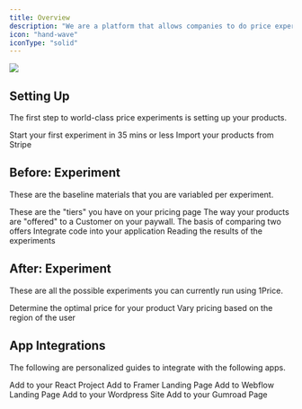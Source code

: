```yaml
---
title: Overview
description: "We are a platform that allows companies to do price experiments at scale. Simply connect your Stripe account, and launch your first experiment. [🧪]"
icon: "hand-wave"
iconType: "solid"
---
```


<Frame>
  <img src="/images/Hero.png" style={{ borderRadius: "0.5rem" }} />
</Frame>

## Setting Up

The first step to world-class price experiments is setting up your products.

<CardGroup cols={2}>
  <Card title="Quick Start" icon="bolt" iconType="solid" href="/quickStart">
    Start your first experiment in 35 mins or less
  </Card>
  <Card
    title="Connect: Stripe Account"
    icon="stripe-s"
    href="/quickStart#2-connect-stripe-1-min"
  >
    Import your products from Stripe
  </Card>
</CardGroup>

## Before: Experiment

These are the baseline materials that you are variabled per experiment.

<CardGroup cols={2}>
  <Card
    title="Build: Plans"
    icon="bookmark"
    iconType="solid"
    href="build/plans"
  >
    These are the "tiers" you have on your pricing page
  </Card>
  <Card title="Build: Offers" icon="cube" iconType="solid" href="build/offers">
    The way your products are "offered" to a Customer on your paywall.
  </Card>
  <Card
    title="Build: Experiment"
    icon="flask"
    iconType="solid"
    href="build/firstExp"
  >
    The basis of comparing two offers
  </Card>
  <Card
    title="Build: Code to App"
    icon="gear-code"
    iconType="solid"
    href="build/code"
  >
    Integrate code into your application
  </Card>
</CardGroup>
<Card
  title="Determine: Results"
  icon="square-poll-vertical"
  iconType="solid"
  href="build/results"
>
  Reading the results of the experiments
</Card>

## After: Experiment

These are all the possible experiments you can currently run using 1Price.

<CardGroup cols={2}>
  <Card
    title="Increase Prices"
    icon="arrow-up-right-dots"
    iconType="solid"
    href="test/increase"
  >
    Determine the optimal price for your product
  </Card>
  <Card
    title="Localized Pricing"
    icon="earth-americas"
    iconType="solid"
    href="test/localized"
  >
    Vary pricing based on the region of the user
  </Card>
</CardGroup>

## App Integrations

The following are personalized guides to integrate with the following apps.

<CardGroup cols={2}>
  <Card title="React / Next.js" icon="react" href="integrations/react">
    Add to your React Project
  </Card>
  <Card title="Framer" icon="f" href="integrations/framer">
    Add to Framer Landing Page
  </Card>
  <Card title="Webflow" icon="webflow" href="integrations/webflow">
    Add to Webflow Landing Page
  </Card>
  <Card title="Wordpress" icon="wordpress" href="integrations/webflow">
    Add to your Wordpress Site
  </Card>
  <Card title="Gumroad" icon="teeth" href="integrations/gumroad">
    Add to your Gumroad Page
  </Card>
</CardGroup>

